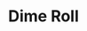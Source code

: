 ---
title: "Dime Roll"
subtitle: ""
creator: ""
categories: ["art"]
featuredImage: "../src/assets/images/item/art/DSC02850.png"
views: ["../src/assets/images/item/art/DSC02850.png"]
nextItem: []
---